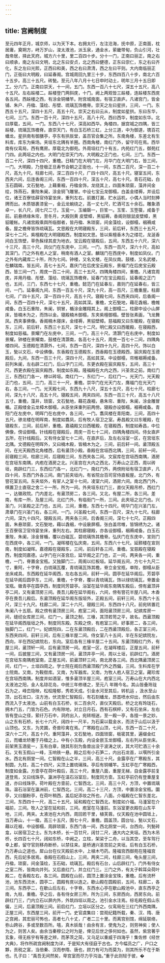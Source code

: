 ```yaml
---
---
---
```

title: 宫阙制度
---




至元四年正月，城京师，以为天下本。右拥太行，左注沧海，抚中原，正南面，枕居庸，奠朔方，峙万岁山，浚太液池，派玉泉，通金水，萦畿带甸，负山引河，壮哉帝居，择此天府。城方六十里，里二百四十步。分十一门，正南曰丽正，南之右曰顺承，南之左曰文明，北之东曰安贞，北之西曰健德，正东曰崇仁，东之右曰齐化，东之左曰光熙，正西曰和美，西之右曰肃清，西之左曰平则。大内南临丽正门，正衙曰大明殿，曰延春阁。宫城周回九里三十步，东西四百八十步，南北六百十五步。高三十五尺。砖甃。至元八年八月十七日申时动土，明年三月十五日即工。分六门。正南曰崇天，十一间，五门。东西一百八十七尺，深五十五尺，高八十五尺。左右趓楼二。趓楼登门两斜庑，十门。阙上两观皆三趓楼，连趓楼东西庑各五间。西趓楼之西，有涂金铜幡竿。附宫城南面，有宿卫直庐。凡诸宫门，皆金铺、朱户、丹楹、藻绘、彤壁、琉璃瓦饰檐脊。崇天之左曰星拱，三间，一门。东西五十五尺，深四十五尺，高五十尺。崇天之右曰云从，制度如星拱。东曰东华，七间，三门。东西一百十尺，深四十五尺，高八十尺。西曰西华，制度如东华。北曰厚载，五间，一门。东西八十七尺，深高如西华。角楼四，据宫城之四隅，皆三趓楼，琉璃瓦饰檐脊。直崇天门，有白玉石桥三虹，上分三道，中为御道，镌百花蟠龙。星拱南有御膳亭，亭东有拱辰堂，盖百官会集之所。东南角楼，东差北有生料库，库东为柴场。夹垣东北隅有羊圈。西南角楼，南红门外，留守司在焉。西华南有仪鸾局，西有鹰房。厚载北为御苑。外周垣红门十有五，内苑红门五，御苑红门四。此两垣之内也。大明门在崇天门内，大明殿之正门也，七间，三门。东西一百二十尺，深四十四尺，重檐。日精门在大明门左，月华门在大明门右，皆三间，一门。大明殿，乃登极正旦寿节会朝之正衙也，十一间，东西二百尺，深一百二十尺，高九十尺。柱廊七间，深二百四十尺，广四十四尺，高五十尺。寝室五间，东西夹六间，后连香阁三间，东西一百四十尺，深五十尺，高七十尺。青石花础，白玉石圆磶，文石甃地，上藉重裀，丹楹金饰，龙绕其上，四面朱琐窗，藻井间金绘，饰燕石，重陛朱阑，涂金铜飞雕冒。中设七宝云龙御榻，白盖金缕褥，并设后位，诸王百寮怯薛官侍宴坐床，重列左右。前置灯漏，贮水运机，小偶人当时刻捧牌而出。木质银裹漆瓮一，金云龙蜿绕之，高一丈七尺，贮酒可五十余石。雕象酒卓一，长八尺，阔七尺二寸。玉瓮一，玉编磬一，巨笙一。玉笙、玉箜篌，咸备于前。前悬绣缘朱帘，至冬月，大殿则黄 皮壁幛，黑貂褥，香阁则银鼠皮壁幛，黑貂暖帐。凡诸宫殿乘舆所临御者，皆丹楹、朱琐窗，间金藻绘，设御榻，裀褥咸备。屋之檐脊皆饰琉璃瓦。文思殿在大明寝殿东，三间，前后轩，东西三十五尺，深七十二尺。紫檀殿在大明寝殿西，制度如文思。皆以紫檀香木为之缕花，龙涎香间白玉饰壁，草色髹绿其皮为地衣。宝云殿在寝殿后，五间，东西五十六尺，深六十三尺，高三十尺。凤仪门在东庑中，三间，一门，东西一百尺，深六十尺，高如其深门。门之外有庖人之室，稍南有酒人之室。麟瑞门在西庑中，制度如凤仪。门之外有内藏库二十所，所为七间。钟楼，又名文楼，在凤仪南。鼓楼，又名武楼，在麟瑞南。皆五间，高七十五尺。嘉庆门在后庑宝云殿东，景福门在后庑宝云殿西，皆三间一门，周庑一百二十间，高三十五尺。四隅角楼四间，重檐。凡诸宫周庑，并用丹楹、彤壁、藻绘、琉璃瓦饰檐脊。延春门在宝云殿后，延春阁之正门也，五间，三门，东西七十七尺，重檐。懿范门在延春左，嘉则门在延春右，皆三间，一门。延春阁九间，东西一百五十尺，深九十尺，高一百尺，三檐重屋。柱廊七间，广四十五尺，深一百四十尺，高五十尺。寝殿七间，东西夹四间，后香阁一间，东西一百四十尺，深七十五尺，高如其深。重檐，文石甃地，藉花毳裀，檐帷咸备。白玉石重陛，朱阑，铜冒，楯涂金雕翔其上。阁上御榻二。柱廊中设小山屏床，皆楠木为之，而饰以金。寝殿楠木御榻，东夹紫檀御榻。壁皆张素画，飞龙舞凤。西夹事佛像。香阁楠木寝床，金缕褥，黑貂壁幛。慈福殿又曰东暖殿，在寝殿东，三间，前后轩，东西三十五尺，深七十二尺。明仁殿又曰西暖殿，在寝殿西，制度如慈福。景耀门在左庑中，三间，一门，高三十尺。清灏门在右庑中，制度如景耀。钟楼在景耀南，鼓楼在清灏南，各高七十五尺，周庑一百七十二间，四隅角楼四间。玉德殿在清灏外，七间，东西一百尺，深四十九尺，高四十尺。饰以白玉，甃以文石，中设佛像。东香殿在玉德殿东，西香殿在玉德殿西，宸庆殿在玉德殿后，九间，东西一百三十尺，深四十尺，高如其深。中设御榻，帘帷裀褥咸备。前列朱阑，左右辟二红门，后山字门三间。东更衣殿在宸庆殿东，五间，高三十尺。西更衣殿在宸庆殿西，制度如东殿。隆福殿在大内之西，兴圣宫之前。南红门三，东西红门各一，缭以砖垣。南红门一，东红门一，后红门一。光天门，光天殿正门也，五间，三门，高三十一尺，重檐。崇华门在光天门左，膺福门在光天门右，各三间，一门。光天殿七间，东西九十八尺，深五十五尺，高七十尺。柱廊七间，深九十八尺，高五十尺。寝殿五间，两夹四间，东西一百三十尺，高五十八尺五寸。重檐，藻井，琐窗，文石甃地，藉花毳裀，悬朱帘、重陛，朱阑，涂金雕冒楯。正殿缕金云龙樟木御榻，从臣坐床重列前两傍。寝殿亦设御榻，裀褥咸备。青阳门在左庑中，明晖门在右庑中，各三间，一门。翥凤楼在青阳南，三间，高四十五尺。骖龙楼在明晖南，制度如翥凤，后有牧人宿卫之室。寿昌殿又曰东暖殿，在寝殿东，三间，前后轩，重檐。嘉禧殿又曰西暖殿，在寝殿西，制度如寿昌，中位佛像，傍设御榻。针线殿在寝殿后，周庑一百七十二间，四隅角楼四间。侍女直庐五所，在针线殿后。又有侍女室七十二间，在直庐后，及左右浴室一区，在宫垣东北隅。文德殿在明晖外，又曰楠木殿，皆楠木为之，三间，前后轩一间。盝顶殿五间，在光天殿西北角楼西，后有盝顶小殿。香殿在宫垣西北隅，三间，前轩一间，前寝殿三间，柱廊三间，后寝殿三间，东西夹各二间。文宸库在宫垣西南隅，酒房在宫垣东南隅，内庖在酒房之北。兴圣宫在大内之西北，万寿山之正西，周以砖垣，南辟红门三，东西红门各一，北红门一。南红门外，两傍附垣有宿卫直庐，凡四十间，东西门外各三间。南门前夹垣内，有省院台百司官侍直板屋。北门外，有窨花室五间。东夹垣外，有宦人之室十七间，凌室六间，酒房六间。南北西门外，棋置卫士直宿之舍二十一所，所为一间。外夹垣东红门三，直仪天殿吊桥，西红门一，达徽政院。门内差北，有盝顶房二，各三间。又北，有屋二所，各三间。差南，有库一所，及屋三间。北红门外，有临街门一所，三间。此夹垣之北门也。兴圣门，兴圣殿之正门也，五间，三间，重檐，东西七十四尺。明华门在兴圣门左，肃章门在兴圣门右，各三间，一门。兴圣殿七间，东西一百尺，深九十七尺。柱廊六间，深九十四尺。寝殿五间，两夹各三间，后香阁三间，深七十七尺。正殿四面，朱悬琐窗，文石甃地，藉以毳裀，中设扆屏榻，张白盖帘帷，皆锦绣为之。诸王百寮宿卫官侍宴坐床，重列左右。其柱廊寝殿，亦各设御榻，裀褥咸备。白玉石重陛，朱阑，涂金冒楯，覆以白磁瓦，碧琉璃饰其檐脊。弘庆门在东庑中，宣则门在西庑中，各三间，一门。凝晖楼在弘庆南，五间，东西六十七尺。延颢楼在宣则南，制度如凝晖。嘉德殿在寝殿东，三间，前后轩各三间，重檐。宝慈殿在寝殿西，制度同嘉德。山字门在兴圣宫后，延华阁之正门也，正一间，两夹各一间，重檐，一门，脊置金宝瓶。又独脚门二，周阁以红板垣。延华阁五间，方七十九尺二寸，重阿，十字脊，白琉璃瓦覆，青琉璃瓦饰其檐，脊立金宝瓶，单陛，御榻从臣坐床咸具。东西殿在延华阁西，左右各五间，前轩一间。圆亭在延华阁后。芳碧亭在延华阁后圆亭东，三间，重檐，十字脊，覆以青琉璃瓦，饰以绿琉璃瓦，脊置金宝瓶。徽青亭在圆亭西，制度同芳碧亭。浴室在延华阁东南隅东殿后，傍有盝顶井亭二间，又有盝顶房三间。畏吾儿殿在延华阁右，六间，傍有窨花半屋八间。木香亭在畏吾儿殿后。东盝顶殿在延华阁东版垣外，正殿五间，前轩三间，东西六十五尺，深三十九尺。柱廊二间，深二十六尺。寝殿三间，东西四十八尺。前宛转置花朱阑八十五扇。殿之傍有盝顶房三间，庖室二间，面阳盝顶房三间，妃嫔库房一间，缝纫女库房三间，红门一。盝顶之制，三椽，其顶若笥之平，故名。西盝顶殿在延华阁西版垣之外，制度同东殿。东殿之傍，有庖室三间，好事房二，各三间，独脚门二，红门一。妃嫔院四，二在东盝顶殿后，二在西盝顶殿后，各正室三间，东西夹四间，前轩三间，后有三椽半屋二间。侍女室八十五间，半在东妃嫔院左，西向，半在西妃嫔院右，东向。室后各有三椽半屋二十五间。东盝顶殿红门外，有屋三间，盝顶轩一间，后有盝顶房一间。庖室一区，在凝晖楼后，正屋五间，前轩一间，后披屋三间，又有盝顶房一间，盝顶井亭一间，周以土垣，前辟红门。酒房在宫垣东南隅庖室南，正屋五间，前盝顶轩三间，南北房各三间。西北隅盝顶房三间，红门一，土垣四周之。学士院在阁后西盝顶殿门外之西偏，三间。生料库在学士院南。又南，为鞍辔库。又南，为军器库。又南，为牧人庖人宿卫之室。藏珍库在宫垣西南隅，制度并如酒室，惟多盝顶半屋三间，庖室三间。万寿山在大内西北太液池之阳，金人名琼花岛，中统三年修缮之，至元八 年赐今名。其山皆叠玲珑石为之，峰峦隐映，松桧隆郁，秀若天成。引金水河至其后，转机运 ，汲水至山顶，出石龙口，注方池，伏流至仁智殿后，有石刻蟠龙，昂首喷水仰出，然后由东西流入于太液池。山前有白玉石桥，长二百余尺，直仪天殿后。桥之北有玲珑石，拥木门五，门皆为石色。内有隙地，对立日月石。西有石棋枰，又有石坐床，左右皆有登山之径，萦纡万石中，洞府出入，宛转相迷，至一殿一亭，各擅一景之妙。山之东有石桥，长七十六尺，阔四十一尺半，为石渠以载金水，而流于山后以汲于山顶也。又东，为灵圃，奇兽珍禽在焉。广寒殿在山顶，七间，东西一百二十尺，深六十二尺，高五十尺。重阿藻井，文石甃地，四面琐窗，板密其里，遍缀金红云，而蟠龙矫蹇于丹楹之上。中有小玉殿，内设金嵌玉龙御榻，左右列从臣坐床。前架黑玉酒瓮一，玉有白章，随其形刻为鱼兽出没于波涛之状，其大可贮酒三十余石。又有玉假山一峰，玉响铁一悬。殿之后有小石笋二，内出石龙首，以噀所引金水。西北有厕堂一间。仁智殿在山之半，三间，高三十尺。金露亭在广寒殿东，其制圆，九柱，高二十四尺，尖顶上置琉璃珠。亭后有铜幡竿。玉虹亭在广寒殿西，制度如金露。方壸亭在荷叶殿后，高三十尺，重屋八面，重屋无梯，自金露亭前复道登焉，又曰线珠亭。瀛洲亭在温石浴室后，制度同方壸。玉虹亭前仍有登重屋复道，亦曰线珠亭。荷叶殿在方壸前，仁智西北，三间，高三十尺，方顶，中置琉璃珠。温石浴室在瀛洲前，仁智西北，三间，高二十三尺，方顶，中置涂金宝瓶。圜亭，又曰胭粉亭，在荷叶稍西，盖后妃添妆之所也，八面。介福殿在仁智东差北，三间，东西四十一尺，高二十五尺。延和殿在仁智西北，制度如介福。马湩室在介福前，三间。牧人之室在延和前，三间。庖室在马湩前。东浴室更衣殿在山东平地，三间，两夹。太液池在大内西，周回若干里，植芙蓉。仪天殿在池中圆坻上，当万寿山，十一楹，高三十五尺，围七十尺，重檐，圆盖顶，圆台址，甃以文石，藉以花裀，中设御榻，周辟琐窗，东西门各一间，西北厕堂一间，台西向，列甃砖龛，以居宿卫之士。东为木桥，长一百廿尺，阔廿二尺，通大内之夹垣。西为木吊桥，长四百七十尺，阔如东桥，中阙之，立柱，架梁于二舟，以当其空，至车驾行幸上都，留守官则移舟断桥，以禁往来。是桥通兴圣宫前之夹垣。后有白玉石桥，乃万寿山之道也。犀山台在仪天殿前水中，上植木芍药。隆福宫西御苑在隆福宫西，先后妃多居焉。香殿在石假山上，三间，两夹二间，柱廊三间，龟头屋三间，丹楹，琐窗，间金藻绘，玉石础，琉璃瓦。殿后有石台，山后辟红门，门外有侍女之室二所，皆南向并列。又后直红门，并立红门三。三门之外，有太子斡耳朵荷叶殿二，在香殿左右，各三间。圆殿在山前，圆顶上置涂金宝珠，重檐。后有流杯池，池东西流水，圆亭二，圆殿有庑以连之。歇山殿在圆殿前，五间，柱廊二，各三间。东西亭二，在歇山后左右，十字脊。东西水心亭在歇山殿池中，直东西亭之南，九柱，重檐。亭之后，各有侍女房三所，所为三间，东房西向，西房东向。前辟红门三，门内立石以屏内外，外筑四垣以周之。池引金水注焉。棕毛殿在假山东偏，三间，后盝顶殿三间。前启红门，立垣以区分之。仪鸾局在三红门外西南隅，正屋三间，东西屋三间，前开一门。史官虞集曰：尝观纪籍所载，秦、汉、隋、唐之宫阙，其宏丽可怖也，高者七八十丈，广者二三十里。而离宫别馆，绵延联络，弥山跨谷，多或至数百所。嘻，真木妖哉！由余有言，使鬼为之，则劳神矣；使人为之，则苦人矣。由余当秦穆公之时为是，俾见后世之侈何如也。虽然，紫宫著乎玄象，得无栋宇有等差之辨，而茅茨之简，又乌足以重威于四海乎！集佐修《经世大典》，将作所疏宫阙制度为详，于是知大有径庭于古也。方今幅员之广，户口之夥，贡税之富，当倍秦、汉而参隋、唐也，顾力有可为而莫为，则其所乐不在于斯也。孔子曰：“禹吾无间然矣，卑宫室而尽力乎沟洫。”重于此则轻于彼，�